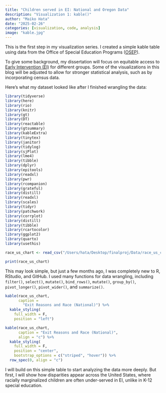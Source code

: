 ```yaml
---
title: "Children served in EI: National and Oregon Data"
description: "Visualization 1: kable()"
author: "Maiko Hata"
date: "2025-02-26"
categories: [visualization, code, analysis]
image: "kable.jpg"
---
```


This is the first step in my visualization series. I created a simple kable table using data from the Office of Special Education Programs ([OSEP](https://data.ed.gov/dataset/idea-section-618-data-products-static-tables-part-c)).

To give some background, my dissertation will focus on equitable access to [Early Intervention (EI)](https://www.cdc.gov/ncbddd/actearly/parents/states.html) for different groups. Some of the visualizations in this blog will be adjusted to allow for stronger statistical analysis, such as by incorporating census data.

Here’s what my dataset looked like after I finished wrangling the data:

```r
library(tidyverse)
library(here)
library(rio)
library(knitr)
library(gt)
library(DT)
library(reactable)
library(gtsummary)
library(kableExtra)
library(tinytex)
library(janitor)
library(tidylog)
library(sjPlot)
library(lme4)
library(tibble)
library(dplyr)
library(epitools)
library(readxl)
library(pwr)
library(rcompanion)
library(grateful)
library(distill)
library(readxl)
library(scales)
library(tidyr)
library(patchwork)
library(corrplot)
library(distill)
library(tibble)
library(rcartocolor)
library(ggplot2)
library(quarto)
library(usethis)
```

```r
race_us_chart <- read_csv("/Users/hata/Desktop/finalproj/Data/race_us_chart.csv")
```

```r
print(race_us_chart)
```

This may look simple, but just a few months ago, I was completely new to R, RStudio, and GitHub. I used many functions for data wrangling, including `filter()`, `select()`, `mutate()`, `bind_rows()`, `mutate()`, `group_by()`, `pivot_longer()`, `pivot_wider()`, and `summarize()`.

```r

kable(race_us_chart, 
      caption = 
        "Exit Reasons and Race (National)") %>% 
  kable_styling(
    full_width = F, 
    position = "left")
```

```r

kable(race_us_chart, 
      caption = "Exit Reasons and Race (National)", 
      align = "c") %>%  
  kable_styling(
    full_width = F, 
    position = "center",  
    bootstrap_options = c("striped", "hover")) %>%   
  row_spec(0, align = "c")                           

```

I will build on this simple table to start analyzing the data more deeply. But first, I will show how disparities appear across the United States, where racially marginalized children are often under-served in EI, unlike in K-12 special education.
